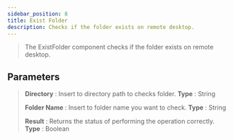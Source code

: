 ---
sidebar_position: 8
title: Exist Folder
description: Checks if the folder exists on remote desktop.
---
> The ExistFolder component checks if the folder exists on remote desktop.

## Parameters

> **Directory** : Insert to directory path to checks folder. **Type** : String
>
> **Folder Name** : Insert to folder name you want to check. **Type** : String
>
> **Result** : Returns the status of performing the operation correctly. **Type** : Boolean
